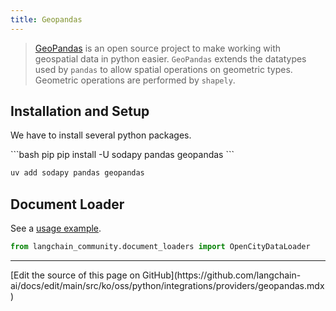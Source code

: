 ```yaml
---
title: Geopandas
---
```


>[GeoPandas](https://geopandas.org/) is an open source project to make working
> with geospatial data in python easier. `GeoPandas` extends the datatypes used by
> `pandas` to allow spatial operations on geometric types.
> Geometric operations are performed by `shapely`.


## Installation and Setup

We have to install several python packages.

<CodeGroup>
```bash pip
pip install -U sodapy pandas geopandas
```

```bash uv
uv add sodapy pandas geopandas
```
</CodeGroup>

## Document Loader

See a [usage example](/oss/python/integrations/document_loaders/geopandas).

```python
from langchain_community.document_loaders import OpenCityDataLoader
```

---

<Callout icon="pen-to-square" iconType="regular">
  [Edit the source of this page on GitHub](https://github.com/langchain-ai/docs/edit/main/src/ko/oss/python/integrations/providers/geopandas.mdx)
</Callout>
